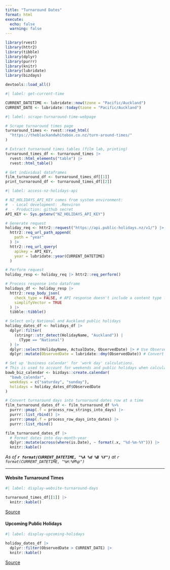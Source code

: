 ```yaml
---
title: "Turnaround Dates"
format: html
execute:
  echo: false
  warning: false
---
```


```r
library(rvest)
library(httr2)
library(tibble)
library(dplyr)
library(purrr)
library(knitr)
library(lubridate)
library(bizdays)

devtools::load_all()
```


```r
#| label: get-current-time

CURRENT_DATETIME <- lubridate::now(tzone = "Pacific/Auckland")
CURRENT_DATE <- lubridate::today(tzone = "Pacific/Auckland")
```



```r
#| label: scrape-turnaround-time-webpage

# Scrape turnaround times page
turnaround_times <- rvest::read_html(
  "https://theblackandwhitebox.co.nz/turn-around-times/"
)

# Extract turnaround times tables (film lab, printing)
turnaround_times_df <- turnaround_times |>
  rvest::html_elements("table") |>
  rvest::html_table()

# Get individual dataframes
film_turnaround_df <- turnaround_times_df[[1]]
print_turnaround_df <- turnaround_times_df[[2]]
```


```r
#| label: access-nz-holidays-api

# NZ_HOLIDAYS_API_KEY comes from system environment:
#  - Local development: .Renviron
#  - Production: github secret
API_KEY <- Sys.getenv("NZ_HOLIDAYS_API_KEY")

# Generate request
holiday_req <- httr2::request("https://api.public-holidays.nz/v1/") |>
  httr2::req_url_path_append(
    path = "year"
  ) |>
  httr2::req_url_query(
    apikey = API_KEY,
    year = lubridate::year(CURRENT_DATETIME)
  )

# Perform request
holiday_resp <- holiday_req |> httr2::req_perform()

# Process response into dataframe
holidays_df <- holiday_resp |>
  httr2::resp_body_json(
    check_type = FALSE, # API response doesn't include a content type for some reason. Function fails because of this, so need to tell function not to check for the content type.
    simplifyVector = TRUE
  ) |>
  tibble::tibble()

# Select only National and Auckland public holidays
holiday_dates_df <- holidays_df |>
  dplyr::filter(
    (stringr::str_detect(HolidayName, "Auckland")) |
      (Type == "National")
  ) |>
  dplyr::select(HolidayName, ActualDate, ObservedDate) |> # Use Observed date for calculations
  dplyr::mutate(ObservedDate = lubridate::dmy(ObservedDate)) # Convert string to datetime object
```



```r
# Set up 'business calendar' for 'work day' calculations.
# This is used to account for weekends and public holidays when calculating due dates
bawb_biz_calendar <- bizdays::create.calendar(
  "bawb_calendar",
  weekdays = c("saturday", "sunday"),
  holidays = holiday_dates_df$ObservedDate
)

# Convert turnaround days into turnaround dates row at a time
film_turnaround_dates_df <- film_turnaround_df %>%
  purrr::pmap(.f = process_row_strings_into_days) |>
  purrr::list_rbind() |> 
  purrr::pmap(.f = process_row_days_into_dates) |>
  purrr::list_rbind()
```


```r
film_turnaround_dates_df |>
  # Format dates into day-month-year
  dplyr::mutate(across(where(is.Date), ~ format(.x, "%d-%m-%Y"))) |>
  knitr::kable()
```

_As of **`r format(CURRENT_DATETIME, "%A %d %B %Y")`** at `r format(CURRENT_DATETIME, "%H:%M%p")`_

-------

#### Website Turnaround Times
```r
#| label: display-website-turnaround-days

turnaround_times_df[[1]] |>
  knitr::kable()
```

[Source](https://theblackandwhitebox.co.nz/turn-around-times/)


#### Upcoming Public Holidays
```r
#| label: display-upcoming-holidays

holiday_dates_df |>
  dplyr::filter(ObservedDate > CURRENT_DATE) |>
  knitr::kable()
```

[Source](https://www.public-holidays.nz/)
